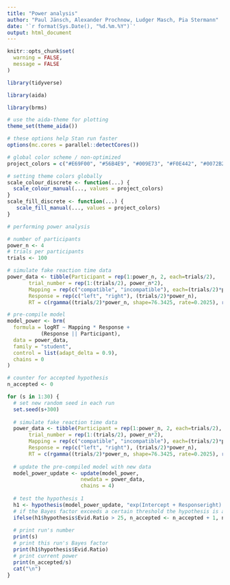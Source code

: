 ```yaml
---
title: "Power analysis"
author: "Paul Jänsch, Alexander Prochnow, Ludger Masch, Pia Stermann"
date: '`r format(Sys.Date(), "%d.%m.%Y")`'
output: html_document
---
```




```r
knitr::opts_chunk$set(
  warning = FALSE, 
  message = FALSE 
)
```

```r
library(tidyverse)

library(aida)

library(brms)

# use the aida-theme for plotting
theme_set(theme_aida())

# these options help Stan run faster
options(mc.cores = parallel::detectCores())

# global color scheme / non-optimized
project_colors = c("#E69F00", "#56B4E9", "#009E73", "#F0E442", "#0072B2", "#D55E00", "#CC79A7", "#000000")

# setting theme colors globally
scale_colour_discrete <- function(...) {
  scale_colour_manual(..., values = project_colors)
}
scale_fill_discrete <- function(...) {
   scale_fill_manual(..., values = project_colors)
} 
```




```r

# performing power analysis

# number of participants
power_n <- 4
# trials per participants
trials <- 100

# simulate fake reaction time data
power_data <- tibble(Participant = rep(1:power_n, 2, each=trials/2),
       trial_number = rep(1:(trials/2), power_n*2),
       Mapping = rep(c("compatible", "incompatible"), each=(trials/2)*power_n),
       Response = rep(c("left", "right"), (trials/2)*power_n),
       RT = c(rgamma((trials/2)*power_n, shape=76.3425, rate=0.2025), rgamma((trials/2)*power_n, shape=41.1075, rate=0.10125))) %>% mutate(logRT = log(RT))

# pre-compile model
model_power <- brm(
  formula = logRT ~ Mapping * Response +
           (Response || Participant),
  data = power_data,
  family = "student",
  control = list(adapt_delta = 0.9),
  chains = 0
)

# counter for accepted hypothesis
n_accepted <- 0

for (s in 1:30) {
  # set new random seed in each run
  set.seed(s+300)
  
  # simulate fake reaction time data
  power_data <- tibble(Participant = rep(1:power_n, 2, each=trials/2),
       trial_number = rep(1:(trials/2), power_n*2),
       Mapping = rep(c("compatible", "incompatible"), each=(trials/2)*power_n),
       Response = rep(c("left", "right"), (trials/2)*power_n),
       RT = c(rgamma((trials/2)*power_n, shape=76.3425, rate=0.2025), rgamma((trials/2)*power_n, shape=41.1075, rate=0.10125))) %>% mutate(logRT = log(RT))
  
  # update the pre-compiled model with new data
  model_power_update <- update(model_power,
                        newdata = power_data,
                        chains = 4)
  
  # test the hypothesis 1
  h1 <- hypothesis(model_power_update, "exp(Intercept + Responseright) < exp(Intercept + Mappingincompatible + Responseright + Mappingincompatible:Responseright)")
  # if the Bayes factor exceeds a certain threshold the hypothesis is accepted
  ifelse(h1$hypothesis$Evid.Ratio > 25, n_accepted <- n_accepted + 1, n_accepted <- n_accepted)
  
  # print run's number
  print(s)
  # print this run's Bayes factor
  print(h1$hypothesis$Evid.Ratio)
  # print current power
  print(n_accepted/s)
  cat("\n")
}

```
